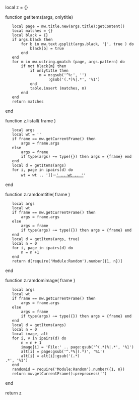 local z = {}

function getItems(args, onlytitle)
	local page = mw.title.new(args.title):getContent()
	local matches = {}
	local black = {}
	if args.black then
		for b in mw.text.gsplit(args.black, '|', true ) do
			black[b] = true
		end
	end
	for m in mw.ustring.gmatch (page, args.pattern) do
		if not black[m] then
			if onlytitle then
				m = m:gsub('^%:', '')
					:gsub('(.*)%|.*', '%1')
			end
			table.insert (matches, m)
		end
	end
	return matches
end

function z.listall( frame )
	local args
	local wt = ''
	if frame == mw.getCurrentFrame() then
        args = frame.args
    else
        args = frame
        if type(args) ~= type({}) then args = {frame} end
    end
	local d = getItems(args)
	for i, page in ipairs(d) do
		wt = wt .. ']]－[[' .. page
	end
	return '[['_.._wt_.._'|' .. wt .. ']]'
end

function z.ramdomtitle( frame )
	local args
	local wt
	if frame == mw.getCurrentFrame() then
        args = frame.args
    else
        args = frame
        if type(args) ~= type({}) then args = {frame} end
    end
	local d = getItems(args, true)
	local n = 0
	for i, page in ipairs(d) do
		n = n +1
	end
	return d[require('Module:Random').number({1, n})]
end

function z.ramdomimage( frame )
	local args
	local wt
	if frame == mw.getCurrentFrame() then
        args = frame.args
    else
        args = frame
        if type(args) ~= type({}) then args = {frame} end
    end
	local d = getItems(args)
	local n = 0
	local image, alt
	for i, v in ipairs(d) do
		n = n + 1
		image[i] = 'File:' .. page:gsub('^(.*)%|.*', '%1')
		alt[i] = page:gsub('^.*%|(.*)', '%1')
		alt[i] = alt[i]:gsub('(.*)<br>.*', '%1')
	end
	randomid = require('Module:Random').number({1, n})
	return mw.getCurrentFrame():preprocess('{{Featurepic/format\n| type = packed-hover\n| Image = ' .. image[randomid] .. '\n| Content = ' .. alt[randomid] .. '\n}}')
end

return z